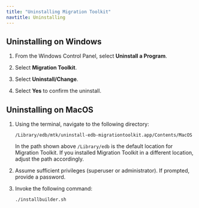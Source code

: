 ```yaml
---
title: "Uninstalling Migration Toolkit"
navtitle: Uninstalling
---
```


## Uninstalling on Windows

1. From the Windows Control Panel, select **Uninstall a Program**.

1. Select **Migration Toolkit**. 

1. Select **Uninstall/Change**.

1. Select **Yes** to confirm the uninstall.

## Uninstalling on MacOS

1. Using the terminal, navigate to the following directory:

   `/Library/edb/mtk/uninstall-edb-migrationtoolkit.app/Contents/MacOS`

   In the path shown above `/Library/edb` is the default location for Migration Toolkit. If you installed Migration Toolkit in a different location, adjust the path accordingly. 

1. Assume sufficient privileges (superuser or administrator). If prompted, provide a password.

1. Invoke the following command:

   `./installbuilder.sh`


